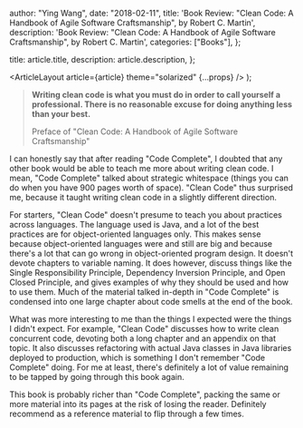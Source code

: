
  author: "Ying Wang",
  date: "2018-02-11",
  title:
    'Book Review: "Clean Code: A Handbook of Agile Software Craftsmanship", by Robert C. Martin',
  description:
    'Book Review: "Clean Code: A Handbook of Agile Software Craftsmanship", by Robert C. Martin',
  categories: ["Books"],
};

  title: article.title,
  description: article.description,
};

  <ArticleLayout article={article} theme="solarized" {...props} />
);

> **Writing clean code is what you must do in order to call yourself a professional. There is no reasonable excuse for doing anything less than your best.**
>
> Preface of "Clean Code: A Handbook of Agile Software Craftsmanship"

I can honestly say that after reading "Code Complete", I doubted that any other book would be able to teach me more about writing clean code. I mean, "Code Complete" talked about strategic whitespace (things you can do when you have 900 pages worth of space). "Clean Code" thus surprised me, because it taught writing clean code in a slightly different direction.

For starters, "Clean Code" doesn't presume to teach you about practices across languages. The language used is Java, and a lot of the best practices are for object-oriented languages only. This makes sense because object-oriented languages were and still are big and because there's a lot that can go wrong in object-oriented program design. It doesn't devote chapters to variable naming. It does however, discuss things like the Single Responsibility Principle, Dependency Inversion Principle, and Open Closed Principle, and gives examples of why they should be used and how to use them. Much of the material talked in-depth in "Code Complete" is condensed into one large chapter about code smells at the end of the book.

What was more interesting to me than the things I expected were the things I didn't expect. For example, "Clean Code" discusses how to write clean concurrent code, devoting both a long chapter and an appendix on that topic. It also discusses refactoring with actual Java classes in Java libraries deployed to production, which is something I don't remember "Code Complete" doing. For me at least, there's definitely a lot of value remaining to be tapped by going through this book again.

This book is probably richer than "Code Complete", packing the same or more material into its pages at the risk of losing the reader. Definitely recommend as a reference material to flip through a few times.
